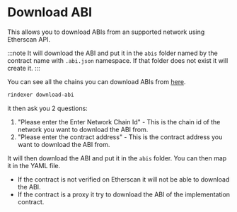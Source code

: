 # Download ABI

This allows you to download ABIs from an supported network using Etherscan API.

:::note
It will download the ABI and put it in the `abis` folder named by the contract name with `.abi.json` namespace.
If that folder does not exist it will create it.
:::

You can see all the chains you can download ABIs from [here](https://docs.etherscan.io/contract-verification/supported-chains).

```bash
rindexer download-abi
```

it then ask you 2 questions:

1. "Please enter the Enter Network Chain Id" - This is the chain id of the network you want to download the ABI from.
2. "Please enter the contract address" - This is the contract address you want to download the ABI from.

It will then download the ABI and put it in the `abis` folder. You can then map it in the YAML file.

- If the contract is not verified on Etherscan it will not be able to download the ABI.
- If the contract is a proxy it try to download the ABI of the implementation contract.


